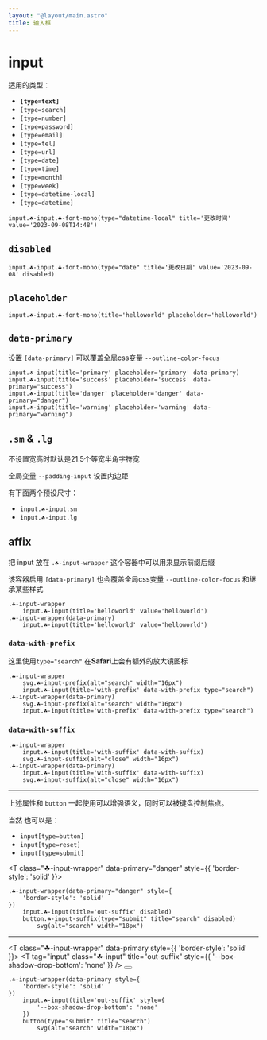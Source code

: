 ```yaml
---
layout: "@layout/main.astro"
title: 输入框
---
```




# input

适用的类型：

- **`[type=text]`**
- `[type=search]`
- `[type=number]`
- `[type=password]`
- `[type=email]`
- `[type=tel]`
- `[type=url]`
- `[type=date]`
- `[type=time]`
- `[type=month]`
- `[type=week]`
- `[type=datetime-local]`
- `[type=datetime]`

<T tag="input" type="datetime-local" class="☘-input ☘-font-mono" title="更改时间" value='2023-09-08T14:48'/>

```pug
input.☘-input.☘-font-mono(type="datetime-local" title='更改时间' value='2023-09-08T14:48')
```

## `disabled`

<T tag="input" type="date" class="☘-input ☘-font-mono" title="更改日期" value='2023-09-08' disabled/>

```pug
input.☘-input.☘-font-mono(type="date" title='更改日期' value='2023-09-08' disabled)
```

## `placeholder`

<T tag="input" class="☘-input ☘-font-mono" title="helloworld" placeholder='helloworld'/>

```pug
input.☘-input.☘-font-mono(title='helloworld' placeholder='helloworld')
```

## `data-primary`

设置 `[data-primary]` 可以覆盖全局css变量 `--outline-color-focus`

<Grid inline>
    <T tag="input" class="☘-input" title="primary" placeholder='primary' data-primary />
    <T tag="input" class="☘-input" title="success" placeholder='success' data-primary="success" />
    <T tag="input" class="☘-input" title="danger" placeholder='danger' data-primary="danger" />
    <T tag="input" class="☘-input" title="warning" placeholder='warning' data-primary="warning" />
</Grid>

```pug
input.☘-input(title='primary' placeholder='primary' data-primary)
input.☘-input(title='success' placeholder='success' data-primary="success")
input.☘-input(title='danger' placeholder='danger' data-primary="danger")
input.☘-input(title='warning' placeholder='warning' data-primary="warning")
```

## `.sm` & `.lg`

不设置宽高时默认是21.5个等宽半角字符宽

全局变量 `--padding-input` 设置内边距

有下面两个预设尺寸：

- `input.☘-input.sm`
    <br/><T tag="input" class="☘-input sm" title="helloworld" placeholder="更小" />
- `input.☘-input.lg`
    <br/><T tag="input" class="☘-input lg" title="helloworld" placeholder="更大" />


## affix

把 input 放在 `.☘-input-wrapper` 这个容器中可以用来显示前缀后缀

该容器启用 `[data-primary]` 也会覆盖全局css变量 `--outline-color-focus` 和继承某些样式

<Grid inline>
    <T class="☘-input-wrapper">
        <T tag="input" class="☘-input" title="helloworld" value='helloworld'/>
    </T>
    <T class="☘-input-wrapper" data-primary>
        <T tag="input" class="☘-input" title="helloworld" value='helloworld'/>
    </T>
</Grid>

```pug
.☘-input-wrapper
    input.☘-input(title='helloworld' value='helloworld')
.☘-input-wrapper(data-primary)
    input.☘-input(title='helloworld' value='helloworld')
```

### `data-with-prefix`

这里使用`type="search"` 在**Safari**上会有额外的放大镜图标

<Grid inline>
    <T class="☘-input-wrapper">
        <Icon class={escape('☘-input-prefix')} name="interactive-button/outline/search" alt="search" width="16px"/>
        <T tag="input" class="☘-input" data-with-prefix title="with-prefix" type="search"/>
    </T>
    <T class="☘-input-wrapper" data-primary>
        <Icon class={escape('☘-input-prefix')} name="interactive-button/outline/search" alt="search" width="16px"/>
        <T tag="input" class="☘-input" data-with-prefix title="with-prefix" type="search"/>
    </T>
</Grid>

```pug
.☘-input-wrapper
    svg.☘-input-prefix(alt="search" width="16px")
    input.☘-input(title='with-prefix' data-with-prefix type="search")
.☘-input-wrapper(data-primary)
    svg.☘-input-prefix(alt="search" width="16px")
    input.☘-input(title='with-prefix' data-with-prefix type="search")
```

### `data-with-suffix`

<Grid inline>
    <T class="☘-input-wrapper">
        <T tag="input" class="☘-input" data-with-suffix title="with-suffix" />
        <Icon class={escape('☘-input-suffix')} name="tips/outline/close" alt="close" width="16px"/>
    </T>
    <T class="☘-input-wrapper" data-primary>
        <T tag="input" class="☘-input" data-with-suffix title="with-suffix" />
        <Icon class={escape('☘-input-suffix')} name="tips/outline/close" alt="close" width="16px"/>
    </T>
</Grid>

```pug
.☘-input-wrapper
    input.☘-input(title='with-suffix' data-with-suffix)
    svg.☘-input-suffix(alt="close" width="16px")
.☘-input-wrapper(data-primary)
    input.☘-input(title='with-suffix' data-with-suffix)
    svg.☘-input-suffix(alt="close" width="16px")
```

***

上述属性和 `button` 一起使用可以增强语义，同时可以被键盘控制焦点。

当然 也可以是：
- `input[type=button]`
- `input[type=reset]`
- `input[type=submit]`

<T class="☘-input-wrapper" data-primary="danger" style={{
    'border-style': 'solid'
}}>
    <T tag="input" class="☘-input" title="in-suffix" data-with-suffix disabled/>
    <T tag="button" class="☘-input-suffix" type="submit" title="search" disabled>
        <Icon name="interactive-button/outline/search" alt="search" width="18px"/>
    </T>
</T>
```pug
.☘-input-wrapper(data-primary="danger" style={
    'border-style': 'solid'
})
    input.☘-input(title='out-suffix' disabled)
    button.☘-input-suffix(type="submit" title="search" disabled)
        svg(alt="search" width="18px")
```

***

<T class="☘-input-wrapper" data-primary style={{
    'border-style': 'solid'
}}>
    <T tag="input" class="☘-input" title="out-suffix" style={{
        '--box-shadow-drop-bottom': 'none'
    }} />
    <button type="submit" title="search">
        <Icon name="interactive-button/outline/search" alt="search" width="18px"/>
    </button>
</T>
```pug
.☘-input-wrapper(data-primary style={
    'border-style': 'solid'
})
    input.☘-input(title='out-suffix' style={
        '--box-shadow-drop-bottom': 'none'
    })
    button(type="submit" title="search")
        svg(alt="search" width="18px")
```
